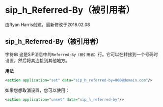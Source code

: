 # sip_h\_Referred-By（被引用者）

由Ryan Harris创建，最新修改于2018.02.08

## sip_h\_Referred-By（被引用者）

字符串 这是SIP消息中的`Referred-By（被引用者）`行。它可以在转接到一个号码时设置，然后将其连接到其他地方。

**用法**

```xml
<action application="set" data="sip_h_referred-by=000@domain.com"/>
```

如果您想取消设置，您可以使用：

```xml
<action application="unset" data="sip_h_referred-by"/>
```